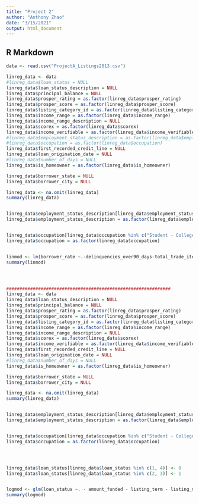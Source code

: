 ```yaml
---
title: "Project 2"
author: "Anthony Zhao"
date: "3/15/2021"
output: html_document
---
```


## R Markdown

```r
data <- read.csv("ProjectA_Listings2013.csv")

linreg_data <- data
#linreg_data$loan_status = NULL
linreg_data$loan_status_description = NULL
linreg_data$principal_balance = NULL
linreg_data$prosper_rating = as.factor(linreg_data$prosper_rating)
linreg_data$prosper_score = as.factor(linreg_data$prosper_score)
linreg_data$listing_category_id = as.factor(linreg_data$listing_category_id)
linreg_data$income_range = as.factor(linreg_data$income_range)
linreg_data$income_range_description = NULL
linreg_data$scorex = as.factor(linreg_data$scorex)
linreg_data$income_verifiable = as.factor(linreg_data$income_verifiable)
#linreg_data$employment_status_description = as.factor(linreg_data$employment_status_description)
#linreg_data$occupation = as.factor(linreg_data$occupation)
linreg_data$first_recorded_credit_line = NULL
linreg_data$loan_origination_date = NULL
#linreg_data$number_of_days = NULL
linreg_data$is_homeowner = as.factor(linreg_data$is_homeowner)

linreg_data$borrower_state = NULL
linreg_data$borrower_city = NULL

linreg_data <- na.omit(linreg_data)
summary(linreg_data)


linreg_data$employment_status_description[linreg_data$employment_status_description %in% c('Full-time', 'Employed', 'Part-time', 'Retired', 'Self-employed')] <- 'Employed'
linreg_data$employment_status_description = as.factor(linreg_data$employment_status_description)


linreg_data$occupation[linreg_data$occupation %in% c("Student - College Freshman" , "Student - College Graduate Student" , "Student - College Junior" , "Student - College Senior" , "Student - College Sophomore" , "Student - Community College" , "Student - Technical School")] <- 'Student'
linreg_data$occupation = as.factor(linreg_data$occupation)


linmod <- lm(borrower_rate ~.-delinquencies_over90_days-total_trade_items-now_delinquent_derog-satisfactory_accounts -was_delinquent_derog - delinquencies_over60_days - revolving_available_percent - real_estate_payment - revolving_balance - installment_balance - public_records_last12_months - delinquencies_last7_years -months_employed - real_estate_balance -amount_delinquent - dti_wprosper_loan - income_verifiable - income_range -listing_category_id -prosper_score-is_homeowner-total_open_revolving_accounts-public_records_last10_years-total_inquiries-loan_status, linreg_data)
summary(linmod)




##############################################################
linreg_data <- data
linreg_data$loan_status_description = NULL
linreg_data$principal_balance = NULL
linreg_data$prosper_rating = as.factor(linreg_data$prosper_rating)
linreg_data$prosper_score = as.factor(linreg_data$prosper_score)
linreg_data$listing_category_id = as.factor(linreg_data$listing_category_id)
linreg_data$income_range = as.factor(linreg_data$income_range)
linreg_data$income_range_description = NULL
linreg_data$scorex = as.factor(linreg_data$scorex)
linreg_data$income_verifiable = as.factor(linreg_data$income_verifiable)
linreg_data$first_recorded_credit_line = NULL
linreg_data$loan_origination_date = NULL
#linreg_data$number_of_days = NULL
linreg_data$is_homeowner = as.factor(linreg_data$is_homeowner)

linreg_data$borrower_state = NULL
linreg_data$borrower_city = NULL

linreg_data <- na.omit(linreg_data)
summary(linreg_data)


linreg_data$employment_status_description[linreg_data$employment_status_description %in% c('Full-time', 'Employed', 'Part-time', 'Retired')] <- 'Employed'
linreg_data$employment_status_description = as.factor(linreg_data$employment_status_description)


linreg_data$occupation[linreg_data$occupation %in% c("Student - College Freshman" , "Student - College Graduate Student" , "Student - College Junior" , "Student - College Senior" , "Student - College Sophomore" , "Student - Community College" , "Student - Technical School")] <- 'Student'
linreg_data$occupation = as.factor(linreg_data$occupation)




linreg_data$loan_status[linreg_data$loan_status %in% c(1, 4)] <- 0
linreg_data$loan_status[linreg_data$loan_status %in% c(2, 3)] <- 1


logmod <- glm(loan_status ~. - amount_funded - listing_term - listing_monthly_payment - prosper_score - listing_category_id - delinquencies_over90_days - is_homeowner - delinquencies_over60_days - delinquencies_over30_days - was_delinquent_derog - now_delinquent_derog - satisfactory_accounts - total_trade_items - total_inquiries - revolving_available_percent - real_estate_payment - revolving_balance - real_estate_balance - installment_balance - total_open_revolving_accounts - open_credit_lines - current_credit_lines - amount_delinquent - credit_lines_last7_years- public_records_last10_years - current_delinquencies - monthly_debt - months_employed - dti_wprosper_loan - income_verifiable - stated_monthly_income - income_range - public_records_last12_months, family = "binomial", data = linreg_data, control = list(maxit = 50))
summary(logmod)

```